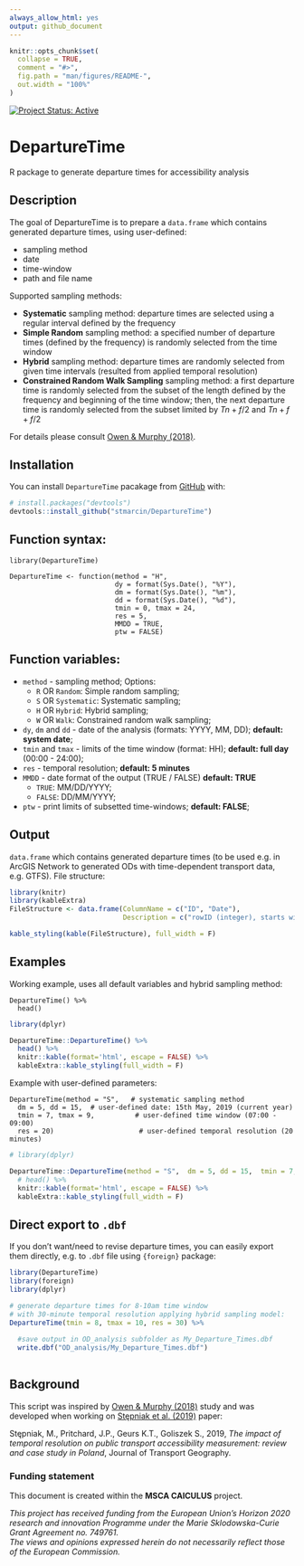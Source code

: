 ```yaml
---
always_allow_html: yes
output: github_document
---
```


<!-- README.md is generated from README.Rmd. Please edit that file -->

```r
knitr::opts_chunk$set(
  collapse = TRUE,
  comment = "#>",
  fig.path = "man/figures/README-",
  out.width = "100%"
)
```

<!-- badges: start -->
[![Project Status: Active](http://www.repostatus.org/badges/latest/active.svg)](http://www.repostatus.org/#active) 
<!-- badges: end -->

# DepartureTime

R package to generate departure times for accessibility analysis

## Description

The goal of DepartureTime is to prepare a `data.frame` which contains generated departure times, using user-defined:

+ sampling method
+ date
+ time-window
+ path and file name

Supported sampling methods:

+ **Systematic** sampling method: departure times are selected using a regular interval defined by the frequency 
+ **Simple Random** sampling method: a specified number of departure times (defined by the frequency) is randomly selected from the time window
+ **Hybrid** sampling method: departure times are randomly selected from given time intervals (resulted from applied temporal resolution)
+ **Constrained Random Walk Sampling** sampling method: a first departure time is randomly selected from the subset of the length defined by the frequency and beginning of the time window; then, the next departure time is randomly selected from the subset limited by $Tn+f/2$ and $Tn+f+f/2$

For details please consult [Owen & Murphy (2018)](https://trid.trb.org/view/1497217).

## Installation

You can install `DepartureTime` pacakage from [GitHub](https://github.com/) with:

``` r
# install.packages("devtools")
devtools::install_github("stmarcin/DepartureTime")
```

## Function syntax:

```
library(DepartureTime)

DepartureTime <- function(method = "H",
                          dy = format(Sys.Date(), "%Y"),  
                          dm = format(Sys.Date(), "%m"), 
                          dd = format(Sys.Date(), "%d"),
                          tmin = 0, tmax = 24,
                          res = 5,
                          MMDD = TRUE,
                          ptw = FALSE)
```

## Function variables:

+ `method` - sampling method; Options:
    + `R` OR `Random`: Simple random sampling;
    + `S` OR `Systematic`: Systematic sampling;
    + `H` OR `Hybrid`: Hybrid sampling;
    + `W` OR `Walk`: Constrained random walk sampling;
+ `dy`, `dm` and `dd` - date of the analysis (formats: YYYY, MM, DD); **default: system date**;
+ `tmin` and `tmax` - limits of the time window (format: HH); **default: full day** (00:00 - 24:00);
+ `res` - temporal resolution; **default: 5 minutes**
+ `MMDD` - date format of the output (TRUE / FALSE) **default: TRUE**
    + `TRUE`: MM/DD/YYYY;
    + `FALSE`: DD/MM/YYYY;
+ `ptw` - print limits of subsetted time-windows; **default: FALSE**;


## Output

`data.frame` which contains generated departure times (to be used e.g. in ArcGIS Network to generated ODs with time-dependent transport data, e.g. GTFS). File structure:

```r
library(knitr)
library(kableExtra)
FileStructure <- data.frame(ColumnName = c("ID", "Date"),
                            Description = c("rowID (integer), starts with 0", "Departure date & hour"))

kable_styling(kable(FileStructure), full_width = F)
```


## Examples

Working example, uses all default variables and hybrid sampling method:

```
DepartureTime() %>% 
  head()
```

```r
library(dplyr)

DepartureTime::DepartureTime() %>% 
  head() %>% 
  knitr::kable(format='html', escape = FALSE) %>% 
  kableExtra::kable_styling(full_width = F)
```


Example with user-defined parameters:
```
DepartureTime(method = "S",   # systematic sampling method
  dm = 5, dd = 15,  # user-defined date: 15th May, 2019 (current year)
  tmin = 7, tmax = 9,          # user-defined time window (07:00 - 09:00)
  res = 20)                     # user-defined temporal resolution (20 minutes)
```

```r
# library(dplyr)

DepartureTime::DepartureTime(method = "S",  dm = 5, dd = 15,  tmin = 7, tmax = 9, res = 20) %>% 
  # head() %>% 
  knitr::kable(format='html', escape = FALSE) %>% 
  kableExtra::kable_styling(full_width = F)
```

## Direct export to `.dbf`

If you don't want/need to revise departure times, you can easily export them directly, e.g. to `.dbf` file using `{foreign}` package:

```r
library(DepartureTime)
library(foreign)
library(dplyr)

# generate departure times for 8-10am time window 
# with 30-minute temporal resolution applying hybrid sampling model:
DepartureTime(tmin = 8, tmax = 10, res = 30) %>% 
  
  #save output in OD_analysis subfolder as My_Departure_Times.dbf
  write.dbf("OD_analysis/My_Departure_Times.dbf")
  
```

## Background

This script was inspired by [Owen & Murphy (2018)](https://trid.trb.org/view/1497217) study and was developed when working on [Stępniak et al. (2019)](https://doi.org/10.1016/j.jtrangeo.2019.01.007) paper:

Stępniak, M., Pritchard, J.P., Geurs K.T., Goliszek S., 2019, *The impact of temporal resolution on public transport accessibility measurement: review and case study in Poland*, Journal of Transport Geography.


### Funding statement

This document is created within the **MSCA CAlCULUS** project.  

*This project has received funding from the European Union's Horizon 2020 research and innovation Programme under the Marie Sklodowska-Curie Grant Agreement no. 749761.*  
*The views and opinions expressed herein do not necessarily reflect those of the European Commission.*

